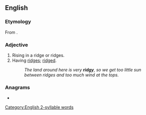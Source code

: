 ==English==

===Etymology===
From {{suffix|ridge|y|lang=en}}.

===Adjective===
{{en-adj|er}}

# Rising in a ridge or ridges.
# Having [[ridge]]s; [[ridged]].
#: ''The land around here is very '''ridgy''', so we get too little sun between ridges and too much wind at the tops.''

===Anagrams===
* {{anagrams|en|dirgy}}

[[Category:English 2-syllable words]]